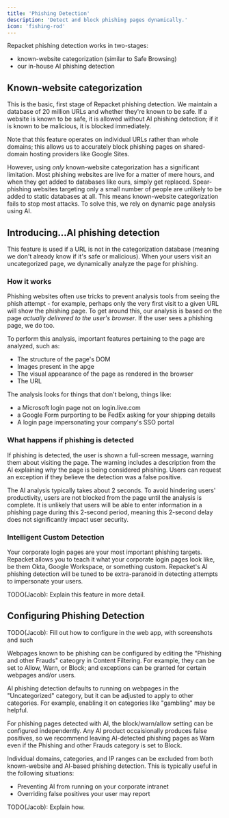 ```yaml
---
title: 'Phishing Detection'
description: 'Detect and block phishing pages dynamically.'
icon: 'fishing-rod'
---
```


Repacket phishing detection works in two-stages:
* known-website categorization (similar to Safe Browsing) 
* our in-house AI phishing detection

## Known-website categorization
This is the basic, first stage of Repacket phishing detection. We maintain a database of 20 million URLs and whether they're known to be safe. If a website is known to be safe, it is allowed without AI phishing detection; if it is known to be malicious, it is blocked immediately. 

Note that this feature operates on individual URLs rather than whole domains; this allows us to accurately block phishing pages on shared-domain hosting providers like Google Sites.

However, using _only_ known-website categorization has a significant limitation. Most phishing websites are live for a matter of mere hours, and when they get added to databases like ours, simply get replaced. Spear-phishing websites targeting only a small number of people are unlikely to be added to static databases at all. This means known-website categorization fails to stop most attacks. To solve this, we rely on dynamic page analysis using AI.

## Introducing...AI phishing detection
This feature is used if a URL is not in the categorization database (meaning we don't already know if it's safe or malicious). When your users visit an uncategorized page, we dynamically analyze the page for phishing.

### How it works
Phishing websites often use tricks to prevent analysis tools from seeing the phish attempt - for example, perhaps only the very first visit to a given URL will show the phishing page. To get around this, our analysis is based on the page _actually delivered to the user's browser_. If the user sees a phishing page, we do too.

To perform this analysis, important features pertaining to the page are analyzed, such as:

 - The structure of the page's DOM
 - Images present in the apge
 - The visual appearance of the page as rendered in the browser
 - The URL

The analysis looks for things that don't belong, things like: 
 - a Microsoft login page not on login.live.com
 - a Google Form purporting to be FedEx asking for your shipping details
 - A login page impersonating your company's SSO portal

### What happens if phishing is detected

If phishing is detected, the user is shown a full-screen message, warning them about visiting the page. The warning includes a description from the AI explaining _why_ the page is being considered phishing. Users can request an exception if they believe the detection was a false positive.

The AI analysis typically takes about 2 seconds. To avoid hindering users' productivity, users are not blocked from the page until the analysis is complete. It is unlikely that users will be able to enter information in a phishing page during this 2-second period, meaning this 2-second delay does not significantly impact user security.

### Intelligent Custom Detection

Your corporate login pages are your most important phishing targets. Repacket allows you to teach it what your corporate login pages look like, be them Okta, Google Workspace, or something custom. Repacket's AI phishing detection will be tuned to be extra-paranoid in detecting attempts to impersonate your users.

TODO(Jacob): Explain this feature in more detail.

## Configuring Phishing Detection
TODO(Jacob): Fill out how to configure in the web app, with screenshots and such

Webpages known to be phishing can be configured by editing the "Phishing and other Frauds" cateogry in Content Filtering. For example, they can be set to Allow, Warn, or Block; and exceptions can be granted for certain webpages and/or users.

AI phishing detection defaults to running on webpages in the "Uncategorized" category, but it can be adjusted to apply to other categories. For example, enabling it on categories like "gambling" may be helpful.

For phishing pages detected with AI, the block/warn/allow setting can be configured independently. Any AI product occaisionally produces false positives, so we recommend leaving AI-detected phishing pages as Warn even if the Phishing and other Frauds category is set to Block.

Individual domains, categories, and IP ranges can be excluded from both known-website and AI-based phishing detection. This is typically useful in the following situations:

 - Preventing AI from running on your corporate intranet 
 - Overriding false positives your user may report

TODO(Jacob): Explain how.
